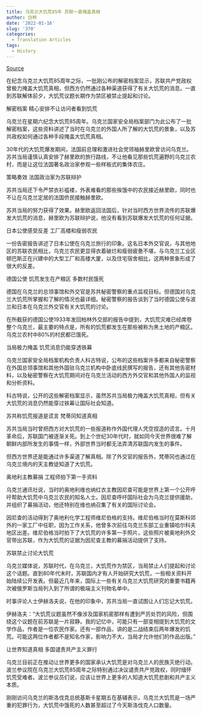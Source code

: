 ```yaml
---
title: 乌克兰大饥荒85年 苏联一直掩盖真相
author: 白桦
date: '2022-01-16'
slug: '370'
categories:
  - Translation Articles
tags:
  - History
---
```


[Source](https://www.voachinese.com/a/soviet-Ukrainian-famine-20181124/4672229.html)

在纪念乌克兰大饥荒85周年之际，一批刚公布的解密档案显示，苏联共产党政权曾极力掩盖大饥荒真相，但西方仍然通过各种渠道获得了有关大饥荒的消息。一直到苏联解体前夕，大饥荒议题长期作为禁区被禁止提起和讨论。

解密档案 精心安排不让访问者看到饥荒

乌克兰在星期六纪念大饥荒85周年。乌克兰国家安全局档案部门为此公布了一批解密档案，这些资料讲述了当时在乌克兰的外国人所了解的大饥荒的景象，以及苏共政权如何通过各种手段掩盖大饥荒真相。

30年代的大饥荒爆发期间，法国前总理和激进社会党领袖赫里欧曾访问乌克兰。苏共当局谨慎认真安排了赫里欧的旅行路线，不让他看见那些饥荒遍野的乌克兰农村，而是让这位法国著名政治家参观一些样板式的集体农庄。

策略奏效 法国政治家为苏联辩护

苏共当局还下令严禁衣衫褴褛，外表难看的那些挨饿中的农民接近赫里欧，同时也不让在乌克兰定居的法国侨民接触赫里欧。

苏共当局的努力获得了效果。赫里欧返回法国后，针对当时西方世界流传的苏联爆发大饥荒的消息，赫里欧为苏联辩护说，他没有看到苏联爆发大饥荒的任何证据。

日本公使感受反差 工厂高楼和瘦弱农民

一份告密报告讲述了日本公使在乌克兰旅行的印象。这名日本外交官说，与其他地区的苏联农民相比，乌克兰农民更显得衣着破烂和瘦弱疲惫不堪，与乌克兰工业区顿巴斯正在兴建中的大型工厂和高楼大厦，以及住宅宿舍相比，这两种景象形成了很大的反差。

德国公使 饥荒发生在产粮区 多数村民饿死

德国在乌克兰的总领事馆和外交官是苏共秘密警察的重点监视目标。但德国对乌克兰大饥荒所掌握和了解的情况也最详细。秘密警察的报告谈到了当时德国公使与波兰和日本在乌克兰外交官有关大饥荒的讨论。

在所截获的德国公使1933年发回柏林外交部的报告中提到，大饥荒灾难已经席卷整个乌克兰，最主要的特点是，所有的饥荒都发生在那些被称为黑土地的产粮区。乌克兰农村中80%的村民都已饿死。

当局极力掩盖 饥荒消息仍能穿透铁幕

乌克兰国家安全局档案机构负责人科古特说，公布的这些档案许多都来自秘密警察在外国总领事馆和其他外国驻乌克兰机构中卧底线民撰写的报告，还有其他告密材料，以及秘密警察在大饥荒期间对在乌克兰活动的西方外交官和其他外国人的监视和分析资料。

科古特说，公开的这些解密档案显示，虽然苏共当局极力掩盖大饥荒真相，但有关大饥荒的消息仍然能穿过铁幕让国际社会知道。

苏共称饥荒报道是谎言 梵蒂冈知道真相

苏共当局当时曾把西方对大饥荒的一些报道称作外国代理人凭空捏造的谎言。十月革命后，苏联国门被逐渐关死。到上个世纪30年代时，就如同今天世界很难了解朝鲜内部所发生的事情一样，外部世界当时都无法弄清苏联国内发生的事件。

但西方世界还是能通过许多渠道了解真相。除了外交官的报告外，梵蒂冈也通过在乌克兰境内的天主教徒知道了大饥荒。

奥地利主教募捐 工程师拍下第一手资料

乌克兰通讯社说，当时的奥地利维也纳红衣主教因尼查可能是世界上第一个公开呼吁帮助大饥荒中乌克兰农民的知名人士。因尼查呼吁国际社会为乌克兰提供援助，并组织了募捐活动，他还特别在维也纳召集了有关的国际讨论会。

因尼查的活动得到了奥地利化学工程师维尼伯格的支持。维尼伯格当时在莫斯科郊外的一家工厂中任职，因为工作关系，他曾多次前往乌克兰东部工业重镇哈尔科夫地区出差。维尼伯格当时拍下了大饥荒的许多第一手照片，这些照片被奥地利外交官带出苏联，作为大饥荒的证据为因尼查主教的募捐活动提供了支持。

苏联禁止讨论大饥荒

乌克兰媒体说，苏联时代，在乌克兰，大饥荒作为禁区，当局禁止人们提起和讨论这个话题。直到80年代末时，苏联国内才有人开始研究大饥荒，一些相关资料开始陆续公开发表。但最近几年来，国际上一些有关乌克兰大饥荒研究的重要书籍再次被俄罗斯当局列入到了所谓的极端主义刊物名单中。

时事评论人士伊赫洛夫说，在他的印象中，苏共当局一直试图让人们忘记大饥荒。

伊赫洛夫：“大饥荒议题虽然不像涉及国家机密那样有遭到严厉处罚的风险，但围绕这个议题在前苏联是一片寂静。我的记忆中，可能只有一部变相提到大饥荒的文学作品，作者是一位农民作家。还有一部作品，讲的是二战结束后两年爆发的饥荒。可能这两位作者都不是知名作家，影响力不大，当局才允许他们的作品出版。”

让世界知道真相 多国谴责共产主义罪行

乌克兰目前正在推动让世界更多的国家承认大饥荒是对乌克兰人的民族灭绝行动。波兰参议院在乌克兰大饥荒85周年之际特别通过决议谴责共产党政权，同时缅怀饥荒受难者。波兰参议员们说，应该让世界上更多的人知道大饥荒悲剧和共产主义本质。

刚刚访问乌克兰的斯洛伐克总统基斯卡星期五在基辅表示，乌克兰大饥荒是一场严重的犯罪行为，大饥荒中饿死的人数甚至超过了今天斯洛伐克人口数量。